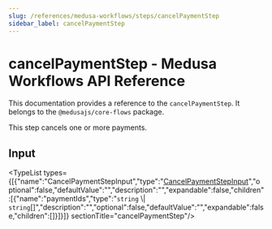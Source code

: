 ```yaml
---
slug: /references/medusa-workflows/steps/cancelPaymentStep
sidebar_label: cancelPaymentStep
---
```



# cancelPaymentStep - Medusa Workflows API Reference

This documentation provides a reference to the `cancelPaymentStep`. It belongs to the `@medusajs/core-flows` package.

This step cancels one or more payments.

## Input

<TypeList types={[{"name":"CancelPaymentStepInput","type":"[CancelPaymentStepInput](../../../types/core_flows.CancelPaymentStepInput/page.mdx)","optional":false,"defaultValue":"","description":"","expandable":false,"children":[{"name":"paymentIds","type":"`string` \\| `string`[]","description":"","optional":false,"defaultValue":"","expandable":false,"children":[]}]}]}  sectionTitle="cancelPaymentStep"/>

